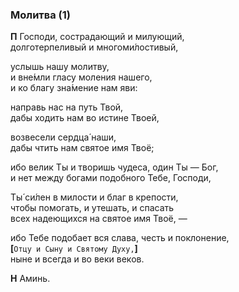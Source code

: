 ### Молитва (1)

**П** Господи, сострадающий и милующий,  
долготерпеливый и многоми́лостивый,

услышь нашу молитву,  
и вне́мли гласу моления нашего,  
и ко благу зна́мение нам яви:

направь нас на путь Твой,  
дабы ходить нам во истине Твоей,

возвесели сердца́ наши,  
дабы чтить нам святое имя Твоё;

ибо велик Ты и творишь чудеса, один Ты — Бог,  
и нет между богами подобного Тебе, Господи,

Ты́ си́лен в милости и благ в крепости,  
чтобы помогать, и утешать, и спасать  
всех надеющихся на святое имя Твоё, —

ибо Тебе подобает вся слава, честь и поклонение,  
**[**`Отцу и Сыну и Святому Духу,`**]**  
ныне и всегда и во веки веков.

**Н** Аминь.
